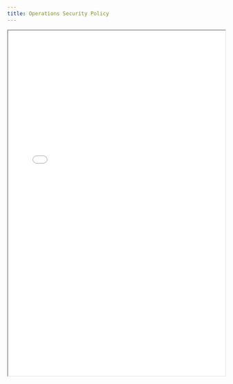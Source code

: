 ```yaml
---
title: Operations Security Policy
---
```


<iframe
  src="/files/compliance/policies/Operations_Security_Policy.pdf"
  width="100%"
  height="800px"
  style={{ border: '1px solid #ccc', borderRadius: '8px' }}
  title="Operations Security Policy"
/>